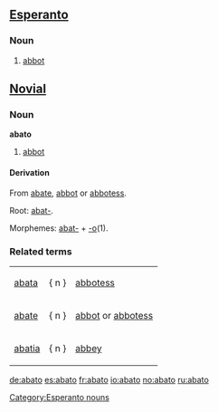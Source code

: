==[[Esperanto]]==
===Noun===
{{eo-noun}}
# [[abbot]]

{{Universala Vortaro}}
==[[Novial]]==
===Noun===
'''abato'''
#[[abbot]]
====Derivation====
From [[abate]],  [[abbot]] or [[abbotess]].

Root: [[abat-]].

Morphemes: [[abat-]] + [[-o]](1).

===Related terms===
{|
|[[abata]] || { n } || [[abbotess]]
|-
|[[abate]] || { n } || [[abbot]] or [[abbotess]]
|-
|[[abatia]] || { n } || [[abbey]]
|}


[[Category:Esperanto nouns]]

[[de:abato]]
[[es:abato]]
[[fr:abato]]
[[io:abato]]
[[no:abato]]
[[ru:abato]]
